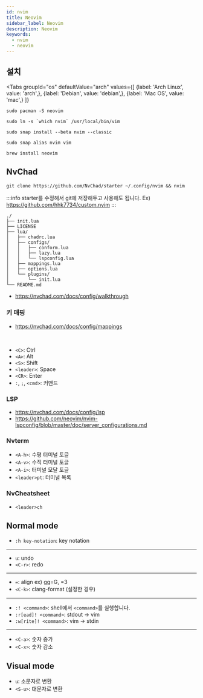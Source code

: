 ```yaml
---
id: nvim
title: Neovim
sidebar_label: Neovim
description: Neovim
keywords:
  - nvim
  - neovim
---
```



## 설치

<Tabs
    groupId="os"
    defaultValue="arch"
    values={[
        {label: 'Arch Linux', value: 'arch',},
        {label: 'Debian', value: 'debian',},
        {label: 'Mac OS', value: 'mac',}
    ]}
>

<TabItem value="arch">

```shell
sudo pacman -S neovim
```

```shell
sudo ln -s `which nvim` /usr/local/bin/vim
```

</TabItem>

<TabItem value="debian">

```shell
sudo snap install --beta nvim --classic
```

```shell
sudo snap alias nvim vim
```

</TabItem>

<TabItem value="mac">

```shell
brew install neovim
```

</TabItem>

</Tabs>

## NvChad

```shell
git clone https://github.com/NvChad/starter ~/.config/nvim && nvim
```

:::info
starter를 수정해서 git에 저장해두고 사용해도 됩니다. Ex) https://github.com/hhk7734/custom.nvim
:::

```shell
./
├── init.lua
├── LICENSE
├── lua/
│   ├── chadrc.lua
│   ├── configs/
│   │   ├── conform.lua
│   │   ├── lazy.lua
│   │   └── lspconfig.lua
│   ├── mappings.lua
│   ├── options.lua
│   └── plugins/
│       └── init.lua
└── README.md
```

- https://nvchad.com/docs/config/walkthrough

### 키 매핑

- https://nvchad.com/docs/config/mappings

<br />

- `<C>`: Ctrl
- `<A>`: Alt
- `<S>`: Shift
- `<leader>`: Space
- `<CR>`: Enter
- `:`, `;`, `<cmd>`: 커맨드

### LSP

- https://nvchad.com/docs/config/lsp
- https://github.com/neovim/nvim-lspconfig/blob/master/doc/server_configurations.md

### Nvterm

- `<A-h>`: 수평 터미널 토글
- `<A-v>`: 수직 터미널 토글
- `<A-i>`: 터미널 모달 토글
- `<leader>pt`: 터미널 목록

### NvCheatsheet

- `<leader>ch`

## Normal mode

- `:h key-notation`: key notation

---

- `u`: undo
- `<C-r>`: redo

---

- `=`: align ex) gg=G, =3
- `<C-k>`: clang-format (설정한 경우)

---

- `:! <command>`: shell에서 `<command>`를 실행합니다.
- `:r[ead]! <command>`: stdout -> vim
- `:w[rite]! <command>`: vim -> stdin

---

- `<C-a>`: 숫자 증가
- `<C-x>`: 숫자 감소

## Visual mode

- `u`: 소문자로 변환
- `<S-u>`: 대문자로 변환
